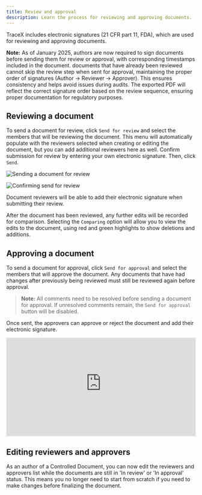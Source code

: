 ```yaml
---
title: Review and approval
description: Learn the process for reviewing and approving documents.
---
```



TraceX includes electronic signatures (21 CFR part 11, FDA), which are used for reviewing and approving documents.

**Note:** As of January 2025, authors are now required to sign documents before sending them for review or approval, with corresponding timestamps included in the document. documents that have already been reviewed cannot skip the review step when sent for approval, maintaining the proper order of signatures (Author → Reviewer → Approver). This ensures consistency and helps avoid issues during audits. The exported PDF will reflect the correct signature order based on the review sequence, ensuring proper documentation for regulatory purposes.

## Reviewing a document

To send a document for review, click `Send for review` and select the members that will be reviewing the document. This menu will automatically populate with the reviewers selected when creating or editing the document, but you can add additional reviewers here as well. Confirm submission for review by entering your own electronic signature. Then, click `Send`.

<Image 
src={sendForReview} 
alt='Sending a document for review' 
inferSize
quality='max'
/>

<Image
src={reviewConfirmation}
alt='Confirming send for review'
inferSize
quality='max'
/>

Document reviewers will be able to add their electronic signature when submitting their review.

After the document has been reviewed, any further edits will be recorded for comparison. Selecting the `Comparing` option will allow you to view the edits to the document, using red and green highlights to show deletions and additions.

## Approving a document

To send a document for approval, click `Send for approval` and select the members that will approve the document. Any documents that have had changes after previously being reviewed must still be reviewed again before approval.

> **Note:** All comments need to be resolved before sending a document for approval. If unresolved comments remain, the `Send for approval` button will be disabled.

Once sent, the approvers can approve or reject the document and add their electronic signature.

<div style="position: relative; padding-top: 52.02231520223152%;">
  <iframe
    src="https://customer-davn16od7sue0s1k.cloudflarestream.com/95e3fd423c9f9d783644b5fe086d24ed/iframe?poster=https%3A%2F%2Fcustomer-davn16od7sue0s1k.cloudflarestream.com%2F95e3fd423c9f9d783644b5fe086d24ed%2Fthumbnails%2Fthumbnail.jpg%3Ftime%3D%26height%3D600"
    loading="lazy"
    style="border: none; position: absolute; top: 0; left: 0; height: 100%; width: 100%;"
    allow="accelerometer; gyroscope; autoplay; encrypted-media; picture-in-picture;"
    allowfullscreen="true"
  ></iframe>
</div>

## Editing reviewers and approvers

As an author of a Controlled Document, you can now edit the reviewers and approvers list while the documents are still in 'In review' or 'In approval' status. This means you no longer need to start from scratch if you need to make changes before finalizing the document.